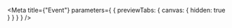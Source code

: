 
<Meta
  title={"Event"}
  parameters={
    {
      previewTabs: {
        canvas: {
          hidden: true
        }
      }
    }
  }
/>

<AssetUpdatedEventDTORootIndex />
